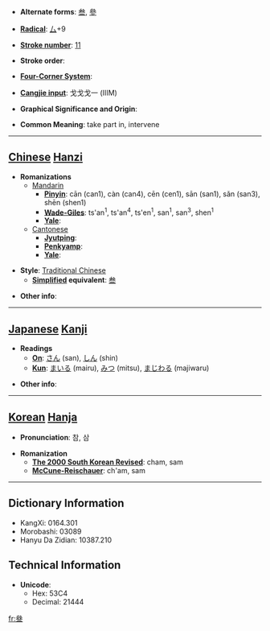 * '''Alternate forms''': [[叁]], [[參]]

* '''[[Wiktionary:Chinese radical index| Radical]]''': [[Wiktionary:Chinese radical index 厶|厶]]+9

* '''[[Wiktionary:Chinese total strokes index|Stroke number]]''': [[Wiktionary:Chinese total strokes index 11|11]]

* '''Stroke order''': 

* '''[[Wiktionary:Chinese four corner index|Four-Corner System]]''': 

* '''[[Wiktionary:Chinese Cangjie index|Cangjie input]]''': 戈戈戈一 (IIIM)

* '''Graphical Significance and Origin''': 

* '''Common Meaning''': take part in, intervene

----

== [[Chinese]] [[Hanzi]] ==

* '''Romanizations'''
** [[Mandarin]]
*** '''[[Pinyin]]''': cān (can1), càn (can4), cēn (cen1), sān (san1), sǎn (san3), shēn (shen1)
*** '''[[Wade-Giles]]''': ts'an<sup>1</sup>, ts'an<sup>4</sup>, ts'en<sup>1</sup>, san<sup>1</sup>, san<sup>3</sup>, shen<sup>1</sup>
*** '''[[Yale]]''': 
**[[Cantonese]]
***'''[[Jyutping]]''':
***'''[[Penkyamp]]''': 
***'''[[Yale]]''': 

* '''Style''': [[Traditional Chinese]] 
** '''[[Simplified Chinese|Simplified]] equivalent''': [[叁]]

* '''Other info''': 

----

== [[Japanese]] [[Kanji]] ==

* '''Readings'''
** '''[[On]]''': [[さん]] (san), [[しん]] (shin)
** '''[[Kun]]''': [[まいる]] (mairu), [[みつ]] (mitsu), [[まじわる]] (majiwaru)

* '''Other info''':  

----

== [[Korean]] [[Hanja]] ==

* '''Pronunciation''': 참, 삼

* '''Romanization'''
** '''[[The 2000 South Korean Revised Romanization|The 2000 South Korean Revised]]''': cham, sam
** '''[[McCune-Reischauer]]''': ch'am, sam

----

== Dictionary Information ==

* KangXi: 0164.301
* Morobashi: 03089
* Hanyu Da Zidian: 10387.210

== Technical Information ==

* '''Unicode''':
** Hex: 53C4
** Decimal: 21444

[[fr:叄]]